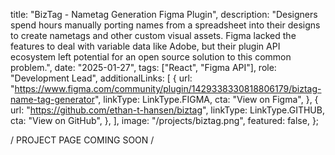 
  title: "BizTag - Nametag Generation Figma Plugin",
  description:
    "Designers spend hours manually porting names from a spreadsheet into their designs to create nametags and other custom visual assets. Figma lacked the features to deal with variable data like Adobe, but their plugin API ecosystem left potential for an open source solution to this common problem.",
  date: "2025-01-27",
  tags: ["React", "Figma API"],
  role: "Development Lead",
  additionalLinks: [
    {
      url: "https://www.figma.com/community/plugin/1429338330818806179/biztag-name-tag-generator",
      linkType: LinkType.FIGMA,
      cta: "View on Figma",
    },
    {
      url: "https://github.com/ethan-t-hansen/biztag",
      linkType: LinkType.GITHUB,
      cta: "View on GitHub",
    },
  ],
  image: "/projects/biztag.png",
  featured: false,
};

<div className="flex h-32 w-full items-center justify-center">/ PROJECT PAGE COMING SOON /</div>

